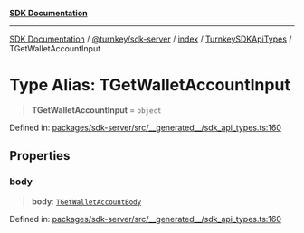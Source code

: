 [**SDK Documentation**](../../../../../../README.mdx)

***

[SDK Documentation](../../../../../../packages.mdx) / [@turnkey/sdk-server](../../../../README.mdx) / [index](../../../README.mdx) / [TurnkeySDKApiTypes](../README.mdx) / TGetWalletAccountInput

# Type Alias: TGetWalletAccountInput

> **TGetWalletAccountInput** = `object`

Defined in: [packages/sdk-server/src/\_\_generated\_\_/sdk\_api\_types.ts:160](https://github.com/tkhq/sdk/blob/078f5423e923fbd1d7fd39440402d7f01d09c3d0/packages/sdk-server/src/__generated__/sdk_api_types.ts#L160)

## Properties

### body

> **body**: [`TGetWalletAccountBody`](TGetWalletAccountBody.mdx)

Defined in: [packages/sdk-server/src/\_\_generated\_\_/sdk\_api\_types.ts:160](https://github.com/tkhq/sdk/blob/078f5423e923fbd1d7fd39440402d7f01d09c3d0/packages/sdk-server/src/__generated__/sdk_api_types.ts#L160)
